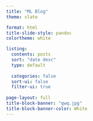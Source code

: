 ```yaml
---
title: "ML Blog"
theme: slate

format: html
title-slide-style: pandoc
colortheme: white

listing:
  contents: posts
  sort: "date desc"
  type: default
  
  categories: false
  sort-ui: false
  filter-ui: true
 
page-layout: full
title-block-banner: "qwq.jpg"
title-block-banner-color: White
---
```




